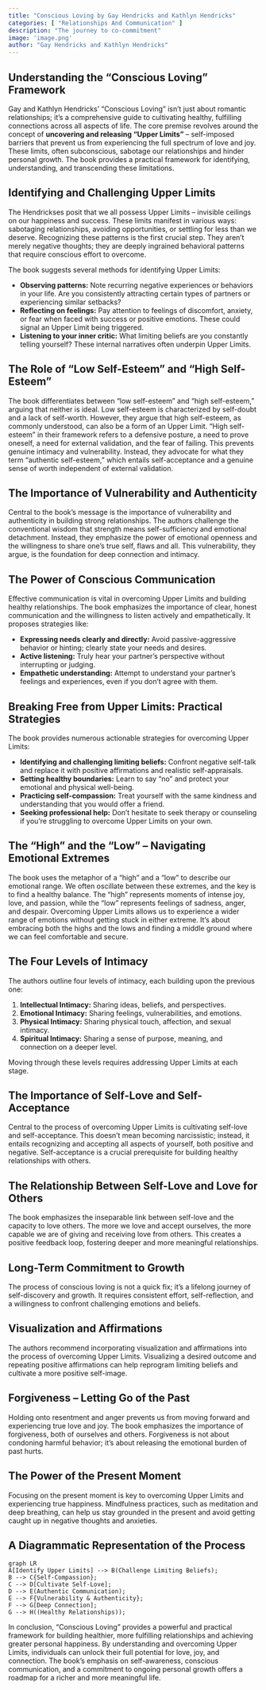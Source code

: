 ```yaml
---
title: "Conscious Loving by Gay Hendricks and Kathlyn Hendricks"
categories: [ "Relationships And Communication" ]
description: "The journey to co-commitment"
image: 'image.png'
author: "Gay Hendricks and Kathlyn Hendricks"
---
```

## Understanding the "Conscious Loving" Framework

Gay and Kathlyn Hendricks' "Conscious Loving" isn't just about romantic relationships; it's a comprehensive guide to cultivating healthy, fulfilling connections across all aspects of life. The core premise revolves around the concept of **uncovering and releasing "Upper Limits"** – self-imposed barriers that prevent us from experiencing the full spectrum of love and joy.  These limits, often subconscious, sabotage our relationships and hinder personal growth. The book provides a practical framework for identifying, understanding, and transcending these limitations.


## Identifying and Challenging Upper Limits

The Hendrickses posit that we all possess Upper Limits – invisible ceilings on our happiness and success. These limits manifest in various ways: sabotaging relationships, avoiding opportunities, or settling for less than we deserve.  Recognizing these patterns is the first crucial step. They aren't merely negative thoughts; they are deeply ingrained behavioral patterns that require conscious effort to overcome.

The book suggests several methods for identifying Upper Limits:

* **Observing patterns:** Note recurring negative experiences or behaviors in your life. Are you consistently attracting certain types of partners or experiencing similar setbacks?
* **Reflecting on feelings:** Pay attention to feelings of discomfort, anxiety, or fear when faced with success or positive emotions. These could signal an Upper Limit being triggered.
* **Listening to your inner critic:** What limiting beliefs are you constantly telling yourself?  These internal narratives often underpin Upper Limits.


## The Role of "Low Self-Esteem" and "High Self-Esteem"

The book differentiates between "low self-esteem" and "high self-esteem," arguing that neither is ideal.  Low self-esteem is characterized by self-doubt and a lack of self-worth.  However, they argue that high self-esteem, as commonly understood, can also be a form of an Upper Limit.  "High self-esteem" in their framework refers to a defensive posture, a need to prove oneself, a need for external validation, and the fear of failing.  This prevents genuine intimacy and vulnerability.  Instead, they advocate for what they term "authentic self-esteem," which entails self-acceptance and a genuine sense of worth independent of external validation.


##  The Importance of Vulnerability and Authenticity

Central to the book's message is the importance of vulnerability and authenticity in building strong relationships. The authors challenge the conventional wisdom that strength means self-sufficiency and emotional detachment. Instead, they emphasize the power of emotional openness and the willingness to share one's true self, flaws and all.  This vulnerability, they argue, is the foundation for deep connection and intimacy.


##  The Power of Conscious Communication

Effective communication is vital in overcoming Upper Limits and building healthy relationships.  The book emphasizes the importance of clear, honest communication and the willingness to listen actively and empathetically. It proposes strategies like:

* **Expressing needs clearly and directly:**  Avoid passive-aggressive behavior or hinting; clearly state your needs and desires.
* **Active listening:** Truly hear your partner’s perspective without interrupting or judging.
* **Empathetic understanding:** Attempt to understand your partner's feelings and experiences, even if you don't agree with them.


##  Breaking Free from Upper Limits: Practical Strategies

The book provides numerous actionable strategies for overcoming Upper Limits:

* **Identifying and challenging limiting beliefs:**  Confront negative self-talk and replace it with positive affirmations and realistic self-appraisals.
* **Setting healthy boundaries:**  Learn to say "no" and protect your emotional and physical well-being.
* **Practicing self-compassion:**  Treat yourself with the same kindness and understanding that you would offer a friend.
* **Seeking professional help:**  Don't hesitate to seek therapy or counseling if you're struggling to overcome Upper Limits on your own.


## The "High" and the "Low" – Navigating Emotional Extremes

The book uses the metaphor of a "high" and a "low" to describe our emotional range.  We often oscillate between these extremes, and the key is to find a healthy balance.  The "high" represents moments of intense joy, love, and passion, while the "low" represents feelings of sadness, anger, and despair.  Overcoming Upper Limits allows us to experience a wider range of emotions without getting stuck in either extreme.  It's about embracing both the highs and the lows and finding a middle ground where we can feel comfortable and secure.


##  The Four Levels of Intimacy

The authors outline four levels of intimacy, each building upon the previous one:

1. **Intellectual Intimacy:** Sharing ideas, beliefs, and perspectives.
2. **Emotional Intimacy:** Sharing feelings, vulnerabilities, and emotions.
3. **Physical Intimacy:**  Sharing physical touch, affection, and sexual intimacy.
4. **Spiritual Intimacy:**  Sharing a sense of purpose, meaning, and connection on a deeper level.

Moving through these levels requires addressing Upper Limits at each stage.


##  The Importance of Self-Love and Self-Acceptance

Central to the process of overcoming Upper Limits is cultivating self-love and self-acceptance. This doesn't mean becoming narcissistic; instead, it entails recognizing and accepting all aspects of yourself, both positive and negative.  Self-acceptance is a crucial prerequisite for building healthy relationships with others.


##  The Relationship Between Self-Love and Love for Others

The book emphasizes the inseparable link between self-love and the capacity to love others.  The more we love and accept ourselves, the more capable we are of giving and receiving love from others.  This creates a positive feedback loop, fostering deeper and more meaningful relationships.


##  Long-Term Commitment to Growth

The process of conscious loving is not a quick fix; it's a lifelong journey of self-discovery and growth. It requires consistent effort, self-reflection, and a willingness to confront challenging emotions and beliefs.


##  Visualization and Affirmations

The authors recommend incorporating visualization and affirmations into the process of overcoming Upper Limits.  Visualizing a desired outcome and repeating positive affirmations can help reprogram limiting beliefs and cultivate a more positive self-image.


##  Forgiveness – Letting Go of the Past

Holding onto resentment and anger prevents us from moving forward and experiencing true love and joy. The book emphasizes the importance of forgiveness, both of ourselves and others.  Forgiveness is not about condoning harmful behavior; it's about releasing the emotional burden of past hurts.


##  The Power of the Present Moment

Focusing on the present moment is key to overcoming Upper Limits and experiencing true happiness.  Mindfulness practices, such as meditation and deep breathing, can help us stay grounded in the present and avoid getting caught up in negative thoughts and anxieties.


##  A Diagrammatic Representation of the Process

```mermaid
graph LR
A[Identify Upper Limits] --> B(Challenge Limiting Beliefs);
B --> C{Self-Compassion};
C --> D[Cultivate Self-Love];
D --> E(Authentic Communication);
E --> F{Vulnerability & Authenticity};
F --> G[Deep Connection];
G --> H((Healthy Relationships));
```


In conclusion, "Conscious Loving" provides a powerful and practical framework for building healthier, more fulfilling relationships and achieving greater personal happiness.  By understanding and overcoming Upper Limits, individuals can unlock their full potential for love, joy, and connection.  The book's emphasis on self-awareness, conscious communication, and a commitment to ongoing personal growth offers a roadmap for a richer and more meaningful life.

